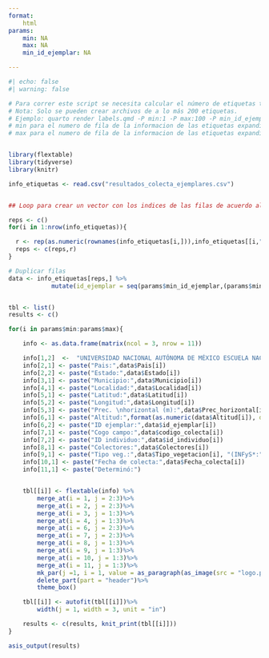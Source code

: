 ```yaml
---
format: 
    html
params:
    min: NA
    max: NA
    min_id_ejemplar: NA

---
```



```r
#| echo: false
#| warning: false

# Para correr este script se necesita calcular el número de etiquetas totales y correr con el siguiente comando: 
# Nota: Solo se pueden crear archivos de a lo más 200 etiquetas. 
# Ejemplo: quarto render labels.qmd -P min:1 -P max:100 -P min_id_ejemplar:1361 -o labels_1_100.html
# min para el numero de fila de la informacion de las etiquetas expandidas (data) del que se quiere iniciar
# max para el numero de fila de la informacion de las etiquetas expandidas (data) del que se quiere terminar


library(flextable)
library(tidyverse)
library(knitr)

info_etiquetas <- read.csv("resultados_colecta_ejemplares.csv")


## Loop para crear un vector con los indices de las filas de acuerdo al numero de duplicados que hay. El objetivo es poder multiplicar el numero de filas para que sea igual al numero de etiquetas que se necesitan.

reps <- c()
for(i in 1:nrow(info_etiquetas)){

  r <- rep(as.numeric(rownames(info_etiquetas[i,])),info_etiquetas[[i,"ejemplares"]])
  reps <- c(reps,r) 
}

# Duplicar filas
data <- info_etiquetas[reps,] %>%
            mutate(id_ejemplar = seq(params$min_id_ejemplar,(params$min_id_ejemplar-1)+nrow(info_etiquetas[reps,]),1))


tbl <- list()
results <- c()

for(i in params$min:params$max){

    info <- as.data.frame(matrix(ncol = 3, nrow = 11))

    info[1,2]  <-  "UNIVERSIDAD NACIONAL AUTÓNOMA DE MÉXICO ESCUELA NACIONAL DE ESTUDIOS SUPERIORES, MORELIA"
    info[2,1] <- paste("Pais:",data$Pais[i])
    info[2,2] <- paste("Estado:",data$Estado[i])
    info[3,1] <- paste("Municipio:",data$Municipio[i])
    info[4,1] <- paste("Localidad:",data$Localidad[i])
    info[5,1] <- paste("Latitud:",data$Latitud[i])
    info[5,2] <- paste("Longitud:",data$Longitud[i])
    info[5,3] <- paste("Prec. \nhorizontal (m):",data$Prec_horizontal[i])
    info[6,1] <- paste("Altitud:",format(as.numeric(data$Altitud[i]), digits = 1))
    info[6,2] <- paste("ID ejemplar:",data$id_ejemplar[i])
    info[7,1] <- paste("Cogo campo:",data$codigo_colecta[i])
    info[7,2] <- paste("ID individuo:",data$id_individuo[i])
    info[8,1] <- paste("Colectores:",data$Colectores[i])
    info[9,1] <- paste("Tipo veg.:",data$Tipo_vegetacion[i], "(INFyS*:", data$TIP_VEG_INFyS[i],")")
    info[10,1] <- paste("Fecha de colecta:",data$Fecha_colecta[i])
    info[11,1] <- paste("Determinó:")


    tbl[[i]] <- flextable(info) %>%
        merge_at(i = 1, j = 2:3)%>%
        merge_at(i = 2, j = 2:3)%>%
        merge_at(i = 3, j = 1:3)%>%
        merge_at(i = 4, j = 1:3)%>%
        merge_at(i = 6, j = 2:3)%>%
        merge_at(i = 7, j = 2:3)%>%
        merge_at(i = 8, j = 1:3)%>%
        merge_at(i = 9, j = 1:3)%>%
        merge_at(i = 10, j = 1:3)%>%
        merge_at(i = 11, j = 1:3)%>%
        mk_par(j =1, i = 1, value = as_paragraph(as_image(src = "logo.png", width = 1, height = 1)))%>%
        delete_part(part = "header")%>%
        theme_box()

    tbl[[i]] <- autofit(tbl[[i]])%>%
        width(j = 1, width = 3, unit = "in")

    results <- c(results, knit_print(tbl[[i]]))
}

asis_output(results)

```